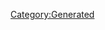 {{Database/Music/MusicInfo
 |ID=113
 |Cov=114
 |Cd=1
 |Nam=108
 |Div=108
 |Ma=2
 |SerieId=3
 |SerieLogoId=3
 |WavId=114
 |VariationId=0
 |Dsc=108
 |Strt=10
 |ValkyrieBattle=1
 |ValkyrieIntro=1
 |ValkyrieIntroSky=1
 |DivaSolo=1
 |DivaMulti=1
 |Exp=2
}}
[[Category:Generated]]
